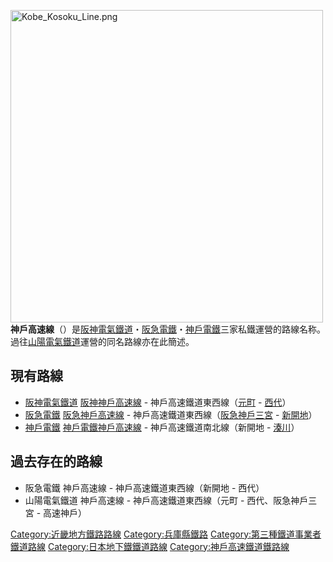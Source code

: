 [[File:Kobe_Kosoku_Line.png|500px]]
'''神戶高速線'''（{{jpn|j=神戸高速線|hg=こうべこうそくせん|rm=Kōbe Kōsoku sen|f=y}}）是[[阪神電氣鐵道|阪神電氣鐵道]]・[[阪急電鐵|阪急電鐵]]・[[神戶電鐵|神戶電鐵]]三家私鐵運營的路線名称。過往[[山陽電氣鐵道|山陽電氣鐵道]]運營的同名路線亦在此簡述。
{{More|阪神神戶高速線|阪急神戶高速線|神戶電鐵神戶高速線}}

== 現有路線==
* [[阪神電氣鐵道|阪神電氣鐵道]] [[阪神神戶高速線|阪神神戶高速線]] - 神戶高速鐵道東西線（[[元町車站_(兵庫縣)|元町]] - [[西代車站|西代]]）
* [[阪急電鐵|阪急電鐵]] [[阪急神戶高速線|阪急神戶高速線]] - 神戶高速鐵道東西線（[[三宮車站|阪急神戶三宮]] - [[新開地車站|新開地]]）
* [[神戶電鐵|神戶電鐵]] [[神戶電鐵神戶高速線|神戶電鐵神戶高速線]] - 神戶高速鐵道南北線（新開地 - [[湊川車站|湊川]]）

== 過去存在的路線 ==
* 阪急電鐵 神戶高速線 - 神戶高速鐵道東西線（新開地 - 西代）
* 山陽電氣鐵道 神戶高速線 - 神戶高速鐵道東西線（元町 - 西代、阪急神戶三宮 - 高速神戶）

{{rail-stub}}
{{DEFAULTSORT:Koube Kousoku Sen}}
{{Portal bar|日本|日本鐵路|兵庫|鐵路|城市軌道交通}}
[[Category:近畿地方鐵路路線|Category:近畿地方鐵路路線]]
[[Category:兵庫縣鐵路|Category:兵庫縣鐵路]]
[[Category:第三種鐵道事業者鐵道路線|Category:第三種鐵道事業者鐵道路線]]
[[Category:日本地下鐵鐵道路線|Category:日本地下鐵鐵道路線]]
[[Category:神戶高速鐵道鐵路線|Category:神戶高速鐵道鐵路線]]